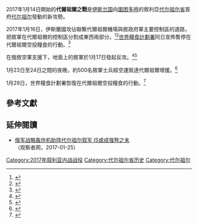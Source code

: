 {{Infobox military conflict
|conflict= 代爾祖爾之戰（2017年）
|partof= [[叙利亚内战|叙利亚内战]]及[[代爾祖爾之圍|代爾祖爾之圍]]
|image= Deir ez-Zor clashes (january 2017).svg
|image_size = 320px
|caption= 2017年1月19日代爾祖爾市形勢圖 {{leftlegend|#ebc0b3|敘利亞政府控制}}{{leftlegend|#b4b2ae|伊斯蘭國控制}}
|date= 2017年1月14日－2月14日<br/>（1個月）
|place=敘利亞[[代尔祖尔省|代尔祖尔省]]
|territory=
|result= 伊斯蘭國勝利，分割政府軍控制區為不相連的東西兩部分
|combatant1= '''[[伊斯兰国|伊斯兰国]]'''
|combatant2={{flagicon image|Flag_of_Syria.svg}} '''敘利亞政府'''<br/>{{Flag|Russia}}
|commander1= 
|commander2= {{flagicon|Syria}} [[伊薩姆·扎赫雷丁|伊薩姆·扎赫雷丁]]<br/>{{flagicon|Syria}} 穆罕默德·哈杜爾<ref>{{cite web|url=https://mobile.almasdarnews.com/article/high-ranking-syrian-general-arrives-deir-ezzor/|title=High-ranking Syrian general arrives in Deir Ezzor|accessdate=2017-01-20|archive-date=2017-01-31|archive-url=https://web.archive.org/web/20170131191647/https://mobile.almasdarnews.com/article/high-ranking-syrian-general-arrives-deir-ezzor/|dead-url=no}}</ref>
|units1=
|units2={{flagicon image|Flag of the Syrian Arab Armed Forces.svg}} 敘利亞武裝部隊
*{{flagicon image|Flag of the Syrian Arab Army.svg}} 敘利亞陸軍
**[[叙利亚共和国卫队|共和國衛隊]]
***第104空降旅
**第17預備役師
***第137機械化旅
***第121炮兵團
* {{flagicon image|Syrian Air Force Flag.svg}} 敘利亞空軍
* {{flagicon image|InfoboxNDF.png}} [[國防軍_(敘利亞)|國防軍]]
{{flagicon image|Banner of the Armed Forces of the Russian Federation (obverse).svg}} [[俄羅斯空軍|俄羅斯空軍]]

|strength1=14,000人<ref name="ISIL splits Deir ezzor enclave">{{cite web|url=https://www.almasdarnews.com/article/isis-successfully-splits-deir-ezzor-enclave-two/|title=ISIS successfully splits Deir Ezzor enclave in two|first=Paul|last=Antonopoulos|date=16 January 2017|publisher=|accessdate=2017-01-20|archive-date=2017-01-17|archive-url=https://web.archive.org/web/20170117144424/https://www.almasdarnews.com/article/isis-successfully-splits-deir-ezzor-enclave-two/|dead-url=no}}</ref>
|strength2=敘軍4,000人<ref name="Deir ezzor after Palmyra">Fadel, Leith. [https://www.almasdarnews.com/article/syrian-army-plans-liberate-deir-ezzor-palmyra/ Syrian Army, Hezbollah plan to liberate Deir Ezzor after Palmyra] {{Wayback|url=https://www.almasdarnews.com/article/syrian-army-plans-liberate-deir-ezzor-palmyra/ |date=20171019233014 }}. ''Al-Masdar News''. 12 March 2016.</ref>
|casualties1=241人死<small>（據SOHR）</small><ref name=473killed>{{Cite web |url=http://www.syriahr.com/2017/02/14/%D8%A3%D9%83%D8%AB%D8%B1-%D9%85%D9%86-470-%D9%85%D8%AF%D9%86%D9%8A-%D9%88%D8%B9%D9%86%D8%B5%D8%B1-%D8%A7%D8%B3%D8%AA%D8%B4%D9%87%D8%AF%D9%88%D8%A7-%D9%88%D9%82%D8%AA%D9%84%D9%88%D8%A7-%D8%AE%D9%84/ |title=أكثر من 470 مدني وعنصر استشهدوا وقتلوا خلال أول شهر من الهجوم الأعنف على دير الزور وقوات النظام تفشل في التقدم وفك الحصارين عنها |accessdate=2020-12-16 |archive-date=2017-10-18 |archive-url=https://web.archive.org/web/20171018111113/https://www.almasdarnews.com/article/deir-ezzor-isis-suffers-significant-losses-near-military-airport/ |dead-url=no }}</ref><br/>500人死<small>（據敘軍）</small><ref>{{cite web|url=https://www.almasdarnews.com/article/500-isis-terrorists-killed-deir-ezzor-syrian-army-reports/|title=500 ISIS terrorists killed in Deir Ezzor by Syrian Army: Reports|first=Paul|last=Antonopoulos|date=2017-01-22|publisher=|accessdate=2017-02-11|archive-date=2017-09-04|archive-url=https://web.archive.org/web/20170904111420/https://www.almasdarnews.com/article/deir-ez-zor-erupts-violence-firefights-ongoing-deir-ez-zor-military-airport/|dead-url=no}}</ref>
|casualties2=127人死<small>（據SOHR）</small><ref name=473killed/>
|casualties3=105名平民被殺<small>（據SOHR）</small><ref name=473killed/>
}}
2017年1月14日開始的'''代爾祖爾之戰'''是[[伊斯兰国|伊斯兰国]]向[[代爾祖爾之圍|圍困多時]]的敘利亞[[代尔祖尔省|代尔祖尔省]]首府[[代尔祖尔|代尔祖尔]]發動的新攻勢。

2017年1月16日，伊斯蘭國攻佔聯繫代爾祖爾機場與敘政府軍主要控制區的道路，把敘軍在代爾祖爾的控制區分割成東西兩部分。<ref name=telegraph>{{cite web |url=http://www.telegraph.co.uk/news/2017/01/16/syrian-rebels-agree-attend-russia-brokered-peace-talks/ |title=Islamic State launches major offensive to take Syrian city |publisher=The Telegraph |author=Josie Ensor |date=2017-01-16 |accessdate=2017-01-16 |archive-date=2017-02-04 |archive-url=https://web.archive.org/web/20170204160514/http://www.telegraph.co.uk/news/2017/01/16/syrian-rebels-agree-attend-russia-brokered-peace-talks/ |dead-url=no }}</ref><ref name=gains>{{cite web|url=http://www.wsj.com/articles/islamic-state-gains-in-syria-province-1484676322|title=Islamic State Gains in Remote Syria Outpost|first1=Noam|last1=Raydan|first2=Nour|last2=Alakraa|date=2017-01-17|publisher=|via=Wall Street Journal|accessdate=2017-01-20|archive-date=2017-01-30|archive-url=https://web.archive.org/web/20170130192411/http://www.wsj.com/articles/islamic-state-gains-in-syria-province-1484676322|dead-url=no}}</ref>[[世界糧食計劃署|世界糧食計劃署]]同日宣佈暫停在代爾祖爾空投糧食的行動。<ref>{{Cite news |url=https://www.theguardian.com/world/2017/jan/17/islamic-state-deir-ez-zor-syria-world-food-programme |title=Islamic State surrounds military airport in Deir ez-Zor, eastern Syria |publisher=The Guardian |date=2017-01-17 |accessdate=2017-01-20 |archive-date=2017-01-23 |archive-url=https://web.archive.org/web/20170123150041/https://www.theguardian.com/world/2017/jan/17/islamic-state-deir-ez-zor-syria-world-food-programme |dead-url=no }}</ref>

在俄敘空軍支援下，地面上的敘軍於1月17日發起反攻。<ref>{{cite news|url=http://www.theaustralian.com.au/news/world/the-times/isis-fights-to-capture-new-base-in-syria/news-story/9d51a55c44d4d2118b58dc2b4ca333bc|title=ISIS fights to capture new base in Syria|publisher=The Australian}}</ref><ref>{{cite news|url=http://www.gulf-times.com/story/528362/Embattled-Syria-troops-clash-with-IS-in-Deir-Ezzor|title=Embattled Syria troops clash with IS in Deir Ezzor|publisher=Gulf Times|accessdate=2017-01-20|archive-date=2019-04-24|archive-url=https://web.archive.org/web/20190424001525/https://www.gulf-times.com/story/528362/Embattled-Syria-troops-clash-with-IS-in-Deir-Ezzor|dead-url=no}}</ref>

1月23日至24日之間的夜晚，約500名敘軍士兵經空運抵達代爾祖爾增援。<ref>{{cite web|url=https://southfront.org/more-details-on-the-effort-to-insert-syrian-airborne-troops-into-deir-ez-zor/|title=More Details On The Effort To Insert Syrian Airborne Troops Into Deir ez-Zor|date=2017-01-30|publisher=|accessdate=2017-02-11|archive-date=2020-11-12|archive-url=https://web.archive.org/web/20201112041915/https://southfront.org/more-details-on-the-effort-to-insert-syrian-airborne-troops-into-deir-ez-zor/|dead-url=no}}</ref>

1月29日，世界糧食計劃署恢復在代爾祖爾空投糧食的行動。<ref>{{Cite news |url=https://sputniknews.com/middleeast/201701301050155294-un-syria-aid/ |title=UN Resumes Aid Deliveries to Syria’s Deir ez-Zor After Two-Week Pause |date=2017-01-30 |publisher=Sputnik |accessdate=2017-02-01 |archive-date=2019-05-07 |archive-url=https://web.archive.org/web/20190507180641/https://sputniknews.com/middleeast/201701301050155294-un-syria-aid/ |dead-url=no }}</ref>

==參考文獻==
{{reflist}}

==延伸閱讀==
*[http://www.guancha.cn/military-affairs/2017_01_25_391288.shtml 俄军战略轰炸机助阵代尔祖尔叙军 IS或成强弩之末]{{Wayback|url=http://www.guancha.cn/military-affairs/2017_01_25_391288.shtml |date=20170505120903 }}（观察者网，2017-01-25）

[[Category:2017年叙利亚内战战役|Category:2017年叙利亚内战战役]]
[[Category:代尔祖尔省历史|Category:代尔祖尔省历史]]
[[Category:代尔祖尔|Category:代尔祖尔]]